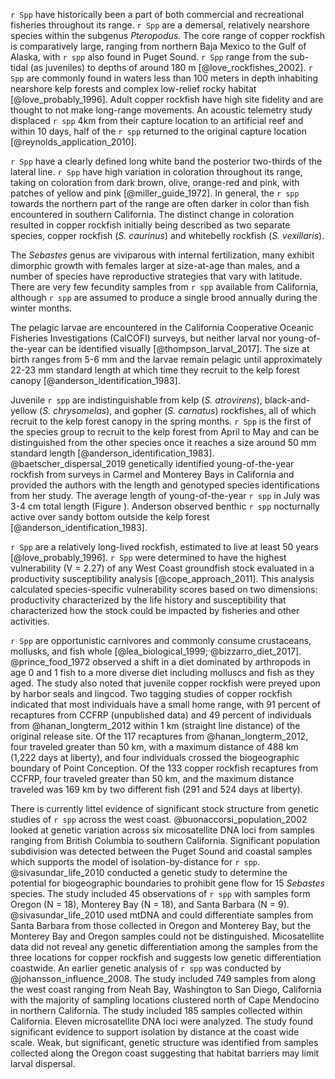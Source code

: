 
`r Spp` have historically been a part of both commercial and recreational 
fisheries throughout its range. `r Spp` are a demersal, relatively nearshore 
species within the subgenus *Pteropodus.*  The core range of copper rockfish is comparatively large, ranging from northern Baja Mexico to the Gulf of Alaska, with `r spp` also found in Puget Sound. `r Spp` range from the sub-tidal (as juveniles) to depths of around 180 m [@love_rockfishes_2002]. `r Spp` are commonly found in waters less than 100 meters in depth inhabiting nearshore kelp forests and complex low-relief rocky habitat [@love_probably_1996]. Adult copper rockfish have high site fidelity and are thought to not make long-range movements. An acoustic telemetry study displaced `r spp` 4km from their capture location to an artificial reef and within 10 days, half of the `r spp` returned to the original capture location [@reynolds_application_2010]. 

`r Spp` have a clearly defined long white band the posterior two-thirds of the lateral line. `r Spp` have high variation in coloration throughout its range, taking on coloration from dark brown, olive, orange-red and pink, with patches of yellow and pink [@miller_guide_1972]. In general, the `r spp` towards the northern part of the range are often darker in  color than fish encountered in southern California. The distinct change in coloration  resulted in copper rockfish initially being described as two separate species, copper rockfish (*S. caurinus*) and whitebelly rockfish (*S. vexillaris*). 

The *Sebastes* genus are viviparous with internal fertilization, many exhibit dimorphic growth with females larger at size-at-age than males, and a number of species have reproductive strategies that vary with latitude. There are very few fecundity samples from `r spp` available from California, although `r spp` are assumed to produce a single brood annually during the winter months. 

The pelagic larvae are encountered in the California Cooperative Oceanic Fisheries Investigations (CalCOFI) surveys, but neither larval nor young-of-the-year can be identified visually [@thompson_larval_2017]. The size at birth ranges from 5-6 mm and the larvae remain pelagic until approximately 22-23 mm standard length at which time they recruit to the kelp forest canopy [@anderson_identification_1983].

Juvenile `r spp` are indistinguishable from kelp (*S. atrovirens*), black-and-yellow 
(*S. chrysomelas*), and gopher (*S. carnatus*) rockfishes, all of which recruit to the 
kelp forest canopy in the spring months. `r Spp` is the first of the species group to 
recruit to the kelp forest from April to May and can be distinguished from the other 
species once it reaches a size around 50 mm standard length [@anderson_identification_1983]. 
@baetscher_dispersal_2019 genetically identified young-of-the-year rockfish from surveys in Carmel and Monterey Bays in California and provided the authors with the length and genotyped species identifications from her study. The average length of young-of-the-year `r spp` in July was 3-4 cm total length (Figure \ref{fig:copper-smurf-length}). Anderson observed benthic `r spp` nocturnally active over sandy bottom outside the kelp forest [@anderson_identification_1983].

`r Spp` are a relatively long-lived rockfish, estimated to live at least 50 years
[@love_probably_1996]. `r Spp` were determined to have the highest 
vulnerability (V = 2.27) of any West Coast groundfish stock evaluated in a 
productivity susceptibility analysis [@cope_approach_2011]. This analysis
calculated species-specific vulnerability scores based on two dimensions: 
productivity characterized by the life history and susceptibility that
characterized how the stock could be impacted by fisheries and other activities. 

`r Spp` are opportunistic carnivores and commonly consume crustaceans, mollusks, 
and fish whole [@lea_biological_1999; @bizzarro_diet_2017]. @prince_food_1972 
observed a shift in a diet dominated by arthropods in age 0 and 1 fish to a more 
diverse diet including molluscs and fish as they aged. The study also noted that 
juvenile copper rockfish were preyed upon by harbor seals and lingcod. Two tagging studies of copper rockfish indicated that most individuals have a small home range, with 91 percent of recaptures from CCFRP (unpublished data) and 49 percent of individuals from @hanan_longterm_2012 within 1 km (straight line distance) of the original release site. Of the 117 recaptures from @hanan_longterm_2012, four traveled greater than 50 km, with a maximum distance of 488 km (1,222 days at liberty), and four individuals crossed the biogeographic boundary of Point Conception. Of the 133 copper rockfish recaptures from CCFRP, four traveled greater than 50 km, and the maximum distance traveled was 169 km by two different fish (291 and 524 days at liberty). 
 
There is currently littel evidence of significant stock structure from genetic 
studies of `r spp` across the west coast. @buonaccorsi_population_2002 looked 
at genetic variation across six micosatellite 
DNA loci from samples ranging from British Columbia to southern California. 
Significant population subdivision was detected between the Puget Sound and coastal 
samples which supports the model of isolation-by-distance for `r spp`.
@sivasundar_life_2010 conducted a genetic study to determine the potential for 
biogeographic boundaries to prohibit gene flow for 15 *Sebastes* species.
The study included 45 observations of `r spp` with samples form Oregon (N = 18), Monterey Bay (N = 18), and Santa Barbara (N = 9). 
@sivasundar_life_2010 used mtDNA and could differentiate samples from Santa Barbara from those collected 
in Oregon and Monterey Bay, but the Monterey Bay and Oregon samples could not be distinguished. 
Micosatellite data did not reveal any genetic differentiation among the samples from 
the three locations for copper rockfish and suggests low genetic differentiation coastwide. An earlier genetic analysis of `r spp` was conducted by @johansson_influence_2008. The study included 
749 samples from along the west coast ranging from Neah Bay, Washington to 
San Diego, California with the majority of sampling locations clustered north 
of Cape Mendocino in northern California.  The study included 185 samples collected 
within California. Eleven microsatellite DNA loci were analyzed. The study found significant evidence to support isolation by distance at the coast wide scale. Weak, but significant, genetic structure was 
identified from samples collected along the Oregon coast suggesting that habitat barriers may limit larval dispersal. 



